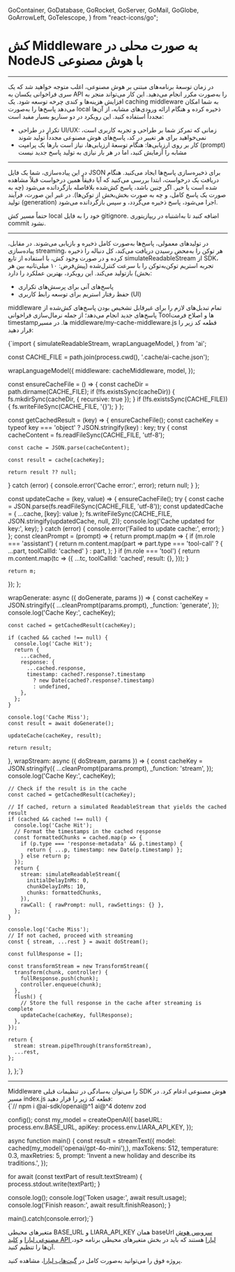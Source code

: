 
  GoContainer,
  GoDatabase,
  GoRocket,
  GoServer,
  GoMail,
  GoGlobe,
  GoArrowLeft,
  GoTelescope,
} from "react-icons/go";


 <Layout>
<Head>
<title>مستندات کش Middleware به صورت محلی در NodeJS با AI - لیارا</title>
<meta property="og:title" content="مستندات خدمات رایانش ابری لیارا" />
<meta property="og:description" content="مستندات مربوط به آشنایی با نحوه کش Middleware به صورت محلی در NodeJS با سرویس هوش مصنوعی لیارا"  />
</Head>


# کش Middleware به صورت محلی در NodeJS با هوش مصنوعی
<hr className="mb-2" />

در زمان توسعهٔ برنامه‌های مبتنی بر هوش مصنوعی، اغلب متوجه خواهید شد که یک سری فراخوانی‌ یکسان به API را به‌صورت مکرر انجام می‌دهید. این کار می‌تواند منجر به افزایش هزینه‌ها و کندی چرخه توسعه شود. یک caching middleware به شما امکان می‌دهد پاسخ‌ها را به‌صورت local ذخیره کرده و هنگام ارائه ورودی‌های مشابه، از آن‌ها مجدداً استفاده کنید.
این رویکرد در دو سناریو بسیار مفید است:

<div className="h-2" />
<ul>
<li>تکرار در طراحی UI/UX: زمانی که تمرکز شما بر طراحی و تجربه کاربری است، نمی‌خواهید برای هر تغییر در کد، پاسخ‌های هوش مصنوعی مجدداً تولید شوند</li>
<li>کار بر روی ارزیابی‌ها: هنگام توسعهٔ ارزیابی‌ها، نیاز است بارها یک پرامپت (prompt) مشابه را آزمایش کنید، اما در هر بار نیازی به تولید پاسخ جدید نیست</li>
</ul>
<hr className="mb-2" />
<Section id='implementation' title='پیاده‌سازی' />

در این پیاده‌سازی، شما یک فایل JSON برای ذخیره‌سازی پاسخ‌ها ایجاد می‌کنید. هنگام دریافت یک درخواست، ابتدا بررسی می‌کنید که آیا دقیقاً همین درخواست قبلاً مشاهده شده است یا خیر. اگر چنین باشد، پاسخ کش‌شده بلافاصله بازگردانده می‌شود (چه به صورت یک پاسخ کامل، و چه به صورت بخش‌بخش از توکن‌ها). در غیر این صورت، فرآیند تولید (generation) اجرا می‌شود، پاسخ ذخیره می‌گردد، و سپس بازگردانده می‌شود.

<div className="h-2" />
<Alert variant="info">
<p>
حتماً مسیر کش local خود را به فایل <Important>gitignore.</Important> اضافه کنید تا به‌اشتباه در ریپازیتوری commit نشود.
</p>
</Alert>

<hr className="mb-2" />
<Section id='how-it-works' title='نحوه عملکرد' />

در تولیدهای معمولی، پاسخ‌ها به‌صورت کامل ذخیره و بازیابی می‌شوند. در مقابل، پیاده‌سازی streaming، هر توکن را به‌محض رسیدن دریافت می‌کند، کل دنباله را ذخیره کرده و در صورت وجود کش، با استفاده از تابع <Important>simulateReadableStream</Important> از SDK، تجربه استریم توکن‌به‌توکن را با سرعت کنترل‌شده (پیش‌فرض: ۱۰ میلی‌ثانیه بین هر بخش) بازتولید می‌کند.
این رویکرد، بهترین عملکرد را دارد:


<div className="h-2" />
<ul>
<li>پاسخ‌های آنی برای پرسش‌های تکراری</li>
<li>حفظ رفتار استریم برای توسعه رابط کاربری (UI)</li>
</ul>
<div className="h-2" />

middleware تمام تبدیل‌های لازم را برای غیرقابل تشخیص بودن پاسخ‌های کش‌شده از پاسخ‌های جدید انجام می‌دهد؛ از جمله نرمال‌سازی فراخوانی Toolها و اصلاح فرمت timestampها.
در مسیر <Important>middleware/my-cache-middleware.js</Important> قطعه کد زیر را قرار دهید:

<div className="h-2" />
<div dir='ltr'>
    <Highlight className="js">
        {`import {
  simulateReadableStream,
  wrapLanguageModel,
} from 'ai';

const CACHE_FILE = path.join(process.cwd(), '.cache/ai-cache.json');

  wrapLanguageModel({
    middleware: cacheMiddleware,
    model,
  });

const ensureCacheFile = () => {
  const cacheDir = path.dirname(CACHE_FILE);
  if (!fs.existsSync(cacheDir)) {
    fs.mkdirSync(cacheDir, { recursive: true });
  }
  if (!fs.existsSync(CACHE_FILE)) {
    fs.writeFileSync(CACHE_FILE, '{}');
  }
};

const getCachedResult = (key) => {
  ensureCacheFile();
  const cacheKey = typeof key === 'object' ? JSON.stringify(key) : key;
  try {
    const cacheContent = fs.readFileSync(CACHE_FILE, 'utf-8');

    const cache = JSON.parse(cacheContent);

    const result = cache[cacheKey];

    return result ?? null;
  } catch (error) {
    console.error('Cache error:', error);
    return null;
  }
};

const updateCache = (key, value) => {
  ensureCacheFile();
  try {
    const cache = JSON.parse(fs.readFileSync(CACHE_FILE, 'utf-8'));
    const updatedCache = { ...cache, [key]: value };
    fs.writeFileSync(CACHE_FILE, JSON.stringify(updatedCache, null, 2));
    console.log('Cache updated for key:', key);
  } catch (error) {
    console.error('Failed to update cache:', error);
  }
};
const cleanPrompt = (prompt) => {
  return prompt.map(m => {
    if (m.role === 'assistant') {
      return m.content.map(part =>
        part.type === 'tool-call' ? { ...part, toolCallId: 'cached' } : part,
      );
    }
    if (m.role === 'tool') {
      return m.content.map(tc => ({
        ...tc,
        toolCallId: 'cached',
        result: {},
      }));
    }

    return m;
  });
};

  wrapGenerate: async ({ doGenerate, params }) => {
    const cacheKey = JSON.stringify({
      ...cleanPrompt(params.prompt),
      _function: 'generate',
    });
    console.log('Cache Key:', cacheKey);

    const cached = getCachedResult(cacheKey);

    if (cached && cached !== null) {
      console.log('Cache Hit');
      return {
        ...cached,
        response: {
          ...cached.response,
          timestamp: cached?.response?.timestamp
            ? new Date(cached?.response?.timestamp)
            : undefined,
        },
      };
    }

    console.log('Cache Miss');
    const result = await doGenerate();

    updateCache(cacheKey, result);

    return result;
  },
  wrapStream: async ({ doStream, params }) => {
    const cacheKey = JSON.stringify({
      ...cleanPrompt(params.prompt),
      _function: 'stream',
    });
    console.log('Cache Key:', cacheKey);

    // Check if the result is in the cache
    const cached = getCachedResult(cacheKey);

    // If cached, return a simulated ReadableStream that yields the cached result
    if (cached && cached !== null) {
      console.log('Cache Hit');
      // Format the timestamps in the cached response
      const formattedChunks = cached.map(p => {
        if (p.type === 'response-metadata' && p.timestamp) {
          return { ...p, timestamp: new Date(p.timestamp) };
        } else return p;
      });
      return {
        stream: simulateReadableStream({
          initialDelayInMs: 0,
          chunkDelayInMs: 10,
          chunks: formattedChunks,
        }),
        rawCall: { rawPrompt: null, rawSettings: {} },
      };
    }

    console.log('Cache Miss');
    // If not cached, proceed with streaming
    const { stream, ...rest } = await doStream();

    const fullResponse = [];

    const transformStream = new TransformStream({
      transform(chunk, controller) {
        fullResponse.push(chunk);
        controller.enqueue(chunk);
      },
      flush() {
        // Store the full response in the cache after streaming is complete
        updateCache(cacheKey, fullResponse);
      },
    });

    return {
      stream: stream.pipeThrough(transformStream),
      ...rest,
    };
  },
};`}
    </Highlight>
</div>
<hr className="mb-2" />
<Section id='using-the-middleware' title='استفاده از Middleware' />
Middleware را می‌توان به‌سادگی در تنظیمات قبلی SDK هوش مصنوعی ادغام کرد. 
در مسیر <Important>index.js</Important> قطعه کد زیر را قرار دهید:

<div className="h-2" />
<div dir='ltr'>
    <Highlight className="js">
        {`// npm i @ai-sdk/openai@^1 ai@^4 dotenv zod 


config();
const my_model = createOpenAI({
  baseURL: process.env.BASE_URL,
  apiKey: process.env.LIARA_API_KEY,
});

async function main() {
  const result = streamText({
    model: cached(my_model('openai/gpt-4o-mini'),),
    maxTokens: 512,
    temperature: 0.3,
    maxRetries: 5,
    prompt: 'Invent a new holiday and describe its traditions.',
  });

  for await (const textPart of result.textStream) {
    process.stdout.write(textPart);
  }

  console.log();
  console.log('Token usage:', await result.usage);
  console.log('Finish reason:', await result.finishReason);
}

main().catch(console.error);`}
    </Highlight>
</div>
<div className="h-2" />

<Alert variant="info">
<p>
متغیرهای محیطی <Important>BASE_URL</Important> و <Important>LIARA_API_KEY</Important> همان baseUrl <a href="https://liara.ir/products/ai/" className="text-[#2196f3]">سرویس هوش مصنوعی لیارا</a> و <a href="/references/api/about/#api-access-key" className="text-[#2196f3]">کلید API لیارا</a> هستند که باید در بخش متغیرهای محیطی برنامه خود، آن‌ها را تنظیم کنید. 
</p>
</Alert>
<Alert variant="success">
<p>
پروژه فوق را می‌توانید به‌صورت کامل در <a href="https://github.com/liara-cloud/ai-sdk-examples/tree/master/NodeJS/local-caching-middleware" className="text-[#2196f3]">گیت‌هاب لیارا</a>، مشاهده کنید. 
</p>
</Alert>

</Layout>
